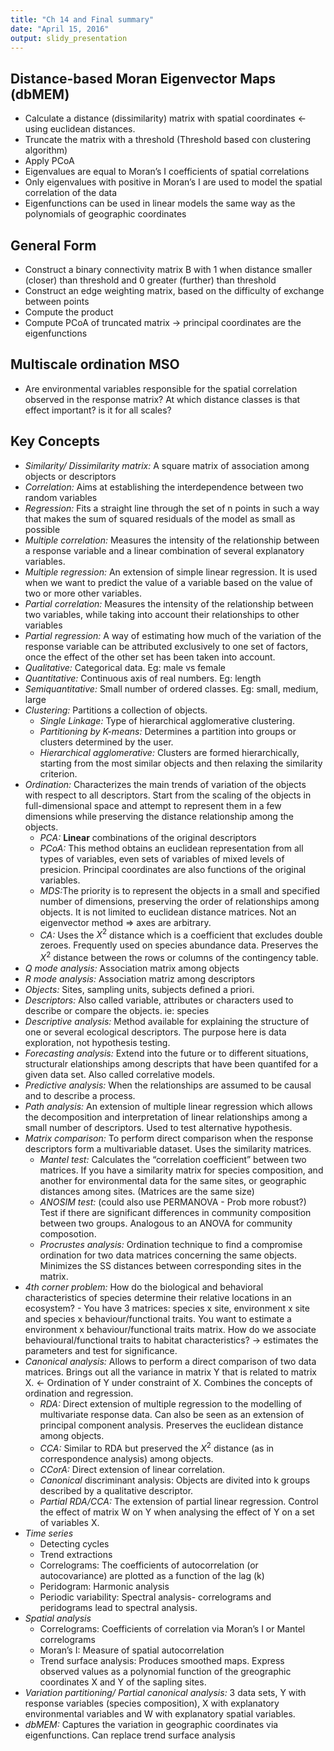 ```yaml
---
title: "Ch 14 and Final summary"
date: "April 15, 2016"
output: slidy_presentation
---
```


## Distance-based Moran Eigenvector Maps (dbMEM)

- Calculate a distance (dissimilarity) matrix with spatial coordinates <- using euclidean distances. 
- Truncate the matrix with a threshold (Threshold based con clustering algorithm)
- Apply PCoA
- Eigenvalues are equal to Moran's I coefficients of spatial correlations 
- Only eigenvalues with positive in Moran's I are used to model the spatial correlation of the data 
- Eigenfunctions can be used in linear models the same way as the polynomials of geographic coordinates

## General Form

- Construct a binary connectivity matrix B with 1 when distance smaller (closer) than threshold and 0 greater (further) than threshold
- Construct an edge weighting matrix, based on the difficulty of exchange between points
- Compute the product
- Compute PCoA of truncated matrix -> principal coordinates are the eigenfunctions

## Multiscale ordination MSO

- Are environmental variables responsible for the spatial correlation observed in the response matrix? At which distance classes is that effect important? is it for all scales?

## Key Concepts

- *Similarity/ Dissimilarity matrix:* A square matrix of association among objects or descriptors
- *Correlation:* Aims at establishing the interdependence between two random variables
- *Regression:* Fits a straight line through the set of n points in such a way that makes the sum of squared residuals of the model as small as possible
- *Multiple correlation:* Measures the intensity of the relationship between a response variable and a linear combination of several explanatory variables. 
- *Multiple regression:* An extension of simple linear regression. It is used when we want to predict the value of a variable based on the value of two or more other variables. 
- *Partial correlation:* Measures the intensity of the relationship between two variables, while taking into account their relationships to other variables
- *Partial regression:* A way of estimating how much of the variation of the response variable can be attributed exclusively to one set of factors, once the effect of the other set has been taken into account. 
- *Qualitative:* Categorical data. Eg: male vs female
- *Quantitative:* Continuous axis of real numbers. Eg: length
- *Semiquantitative:* Small number of ordered classes. Eg: small, medium, large
- *Clustering:* Partitions a collection of objects. 
	- *Single Linkage:* Type of hierarchical agglomerative clustering. 
	- *Partitioning by K-means:* Determines a partition into groups or clusters determined by the user. 
	- *Hierarchical agglomerative:* Clusters are formed hierarchically, starting from the most similar objects and then relaxing the similarity criterion. 
- *Ordination:* Characterizes the main trends of variation of the objects with respect to all descriptors. Start from the scaling of the objects in full-dimensional space and attempt to represent them in a few dimensions while preserving the distance relationship among the objects. 
	- *PCA:* **Linear** combinations of the original descriptors
	- *PCoA:* This method obtains an euclidean representation from all types of variables, even sets of variables of mixed levels of presicion. Principal coordinates are also functions of the original variables. 
	- *MDS:*The priority is to represent the objects in a small and specified number of dimensions, preserving the order of relationships among objects. It is not limited to euclidean distance matrices. Not an eigenvector method => axes are arbitrary. 
	- *CA:* Uses the $X^2$ distance which is a coefficient that excludes double zeroes. Frequently used on species abundance data. Preserves the $X^2$ distance between the rows or columns of the contingency table. 
- *Q mode analysis:* Association matrix among objects
- *R mode analysis:* Association matriz among descriptors
- *Objects:* Sites, sampling units, subjects defined a priori. 
- *Descriptors:* Also called variable, attributes or characters used to describe or compare the objects. ie: species
- *Descriptive analysis:* Method available for explaining the structure of one or several ecological descriptors. The purpose here is data exploration, not hypothesis testing.
- *Forecasting analysis:* Extend into the future or to different situations, structuralr elationships among descripts that have been quantifed for a given data set. Also called correlative models.
- *Predictive analysis:* When the relationships are assumed to be causal and to describe a process. 
- *Path analysis:* An extension of multiple linear regression which allows the decomposition and interpretation of linear relationships among a small number of descriptors. Used to test alternative hypothesis. 
- *Matrix comparison:* To perform direct comparison when the response descriptors form a multivariable dataset. Uses the similarity matrices.
	- *Mantel test:* Calculates the "correlation coefficient" between two matrices. If you have a similarity matrix for species composition, and another for environmental data for the same sites, or geographic distances among sites. (Matrices are the same size)
	- *ANOSIM test:* (could also use PERMANOVA - Prob more robust?) Test if there are significant differences in community composition between two groups. Analogous to an ANOVA for community composotion. 
	- *Procrustes analysis:* Ordination technique to find a compromise ordination for two data matrices concerning the same objects. Minimizes the SS distances between corresponding sites in the matrix. 
- *4th corner problem:* How do the biological and behavioral characteristics of species determine their relative locations in an ecosystem? - You have 3 matrices: species x site, environment x site and species x behaviour/functional traits. You want to estimate a environment x behaviour/functional traits matrix. How do we associate behavioural/functional traits to habitat characteristics? -> estimates the parameters and test for significance. 
- *Canonical analysis:* Allows to perform a direct comparison of two data matrices. Brings out all the variance in matrix Y that is related to matrix X. <- Ordination of Y under constraint of X. Combines the concepts of ordination and regression. 
  - *RDA:* Direct extension of multiple regression to the modelling of multivariate response data. Can also be seen as an extension of principal component analysis. Preserves the euclidean distance among objects.
  - *CCA:* Similar to RDA but preserved the $X^2$ distance (as in correspondence analysis) among objects.
  - *CCorA:* Direct extension of linear correlation.
  - *Canonical* discriminant analysis: Objects are divited into k groups described by a qualitative descriptor. 
  - *Partial RDA/CCA:* The extension of partial linear regression. Control the effect of matrix W on Y when analysing the effect of Y on a set of variables X. 
- *Time series*
	- Detecting cycles
	- Trend extractions
  - Correlograms: The coefficients of autocorrelation (or autocovariance) are plotted as a function of the lag (k)
  - Peridogram: Harmonic analysis
  - Periodic variability: Spectral analysis- correlograms and peridograms lead to spectral analysis. 
- *Spatial analysis* 
  - Correlograms: Coefficients of correlation via Moran's I or Mantel correlograms
  - Moran's I: Measure of spatial autocorrelation
  - Trend surface analysis: Produces smoothed maps. Express observed values as a polynomial function of the greographic coordinates X and Y of the sapling sites. 
- *Variation partitioning/ Partial canonical analysis:* 3 data sets, Y with response variables (species composition), X with explanatory environmental variables and W with explanatory spatial variables. 
- *dbMEM:* Captures the variation in geographic coordinates via eigenfunctions. Can replace trend surface analysis



